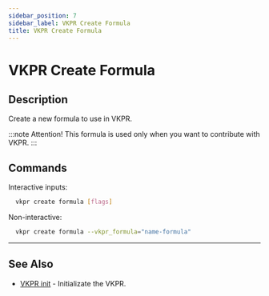 ```yaml
---
sidebar_position: 7
sidebar_label: VKPR Create Formula
title: VKPR Create Formula
---
```


# VKPR Create Formula

## Description

Create a new formula to use in VKPR.

:::note Attention!
This formula is used only when you want to contribute with VKPR.
:::

## Commands

Interactive inputs:

```bash
  vkpr create formula [flags]
```

Non-interactive:

```bash
  vkpr create formula --vkpr_formula="name-formula"
```

---

## See Also

- [VKPR init](/docs/commands/init) - Initializate the VKPR.
